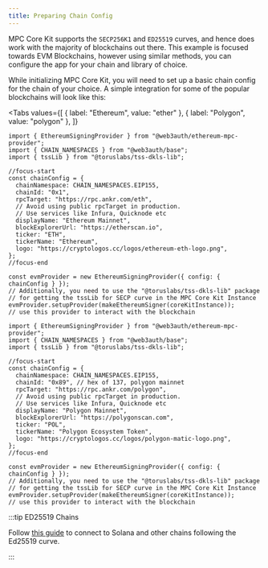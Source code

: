 ```yaml
---
title: Preparing Chain Config
---
```



MPC Core Kit supports the `SECP256K1` and `ED25519` curves, and hence does work with the majority of
blockchains out there. This example is focused towards EVM Blockchains, however using similar
methods, you can configure the app for your chain and library of choice.

While initializing MPC Core Kit, you will need to set up a basic chain config for the chain of your
choice. A simple integration for some of the popular blockchains will look like this:

<Tabs
  values={[
    { label: "Ethereum", value: "ether" },
    { label: "Polygon", value: "polygon" },
  ]}
>

<TabItem value="ether" default>

```tsx
import { EthereumSigningProvider } from "@web3auth/ethereum-mpc-provider";
import { CHAIN_NAMESPACES } from "@web3auth/base";
import { tssLib } from "@toruslabs/tss-dkls-lib";

//focus-start
const chainConfig = {
  chainNamespace: CHAIN_NAMESPACES.EIP155,
  chainId: "0x1",
  rpcTarget: "https://rpc.ankr.com/eth",
  // Avoid using public rpcTarget in production.
  // Use services like Infura, Quicknode etc
  displayName: "Ethereum Mainnet",
  blockExplorerUrl: "https://etherscan.io",
  ticker: "ETH",
  tickerName: "Ethereum",
  logo: "https://cryptologos.cc/logos/ethereum-eth-logo.png",
};
//focus-end

const evmProvider = new EthereumSigningProvider({ config: { chainConfig } });
// Additionally, you need to use the "@toruslabs/tss-dkls-lib" package
// for getting the tssLib for SECP curve in the MPC Core Kit Instance
evmProvider.setupProvider(makeEthereumSigner(coreKitInstance));
// use this provider to interact with the blockchain
```

</TabItem>

<TabItem value="polygon">

```tsx
import { EthereumSigningProvider } from "@web3auth/ethereum-mpc-provider";
import { CHAIN_NAMESPACES } from "@web3auth/base";
import { tssLib } from "@toruslabs/tss-dkls-lib";

//focus-start
const chainConfig = {
  chainNamespace: CHAIN_NAMESPACES.EIP155,
  chainId: "0x89", // hex of 137, polygon mainnet
  rpcTarget: "https://rpc.ankr.com/polygon",
  // Avoid using public rpcTarget in production.
  // Use services like Infura, Quicknode etc
  displayName: "Polygon Mainnet",
  blockExplorerUrl: "https://polygonscan.com",
  ticker: "POL",
  tickerName: "Polygon Ecosystem Token",
  logo: "https://cryptologos.cc/logos/polygon-matic-logo.png",
};
//focus-end

const evmProvider = new EthereumSigningProvider({ config: { chainConfig } });
// Additionally, you need to use the "@toruslabs/tss-dkls-lib" package
// for getting the tssLib for SECP curve in the MPC Core Kit Instance
evmProvider.setupProvider(makeEthereumSigner(coreKitInstance));
// use this provider to interact with the blockchain
```

</TabItem>

</Tabs>

:::tip ED25519 Chains

Follow [this guide](/sdk/mpc-core-kit/signing#solana) to connect to Solana and other chains
following the Ed25519 curve.

:::
